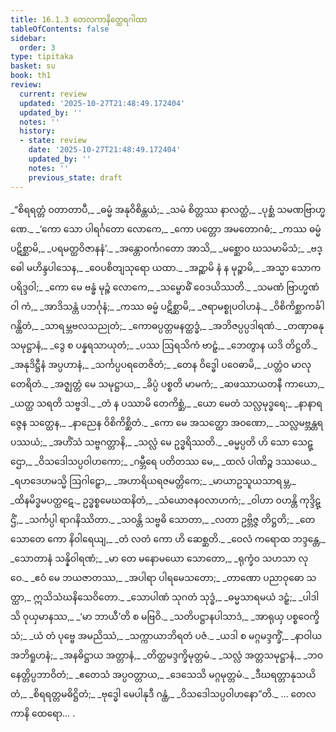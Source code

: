```yaml
---
title: 16.1.3 တေလကာနိတ္ထေရဂါထာ
tableOfContents: false
sidebar:
  order: 3
type: tipitaka
basket: su
book: th1
review:
  current: review
  updated: '2025-10-27T21:48:49.172404'
  updated_by: ''
  notes: ''
  history:
  - state: review
    date: '2025-10-27T21:48:49.172404'
    updated_by: ''
    notes: ''
    previous_state: draft
---
```



<ReviewStatus review={frontmatter.review} showDetails={true} />

<HypothesisAnnotation frontmatter={frontmatter} />

<DynamicBreadcrumb />

<Division number="747" book="th1" e="ch" v="19" p="323">

<Paragraph number="1085" type="verses" book="th1">
_“စိရရတ္တံ ဝတာတာပီ,_  
_ဓမ္မံ အနုဝိစိန္တယံ;_  
_သမံ စိတ္တဿ နာလတ္ထံ,_  
_ပုစ္ဆံ သမဏဗြာဟ္မဏေ._  

</Paragraph>

</Division>
<Division number="748" book="th1" e="ch" v="19" p="323">

<Paragraph number="1086" type="verses" book="th1">
_‘ကော သော ပါရင်္ဂတော လောကေ,_  
_ကော ပတ္တော အမတောဂဓံ;_  
_ကဿ ဓမ္မံ ပဋိစ္ဆာမိ,_  
_ပရမတ္ထဝိဇာနနံ’._  

</Paragraph>

</Division>
<Division number="749" book="th1" e="ch" v="19" p="323">

<Paragraph number="1087" type="verses" book="th1">
_အန္တောဝင်္ကဂတော အာသိ,_  
_မစ္ဆောဝ ဃသမာမိသံ;_  
_ဗဒ္ဓေါ မဟိန္ဒပါသေန,_  
_ဝေပစိတျသုရော ယထာ._  

</Paragraph>

</Division>
<Division number="750" book="th1" e="ch" v="19" p="323">

<Paragraph number="1088" type="verses" book="th1">
_အဉ္ဆာမိ နံ န မုဉ္စာမိ,_  
_အသ္မာ သောကပရိဒ္ဒဝါ;_  
_ကော မေ ဗန္ဓံ မုဉ္စံ လောကေ,_  
_သမ္ဗောဓိံ ဝေဒယိဿတိ._  

</Paragraph>

</Division>
<Division number="751" book="th1" e="ch" v="19" p="323">

<Paragraph number="1089" type="verses" book="th1">
_သမဏံ ဗြာဟ္မဏံ ဝါ ကံ,_  
_အာဒိသန္တံ ပဘင်္ဂုနံ;_  
_ကဿ ဓမ္မံ ပဋိစ္ဆာမိ,_  
_ဇရာမစ္စုပဝါဟနံ._  

</Paragraph>

</Division>
<Division number="752" book="th1" e="ch" v="19" p="323">

<Paragraph number="1090" type="verses" book="th1">
_ဝိစိကိစ္ဆာကင်္ခါဂန္ထိတံ,_  
_သာရမ္ဘဗလသညုတံ;_  
_ကောဓပ္ပတ္တမနတ္ထဒ္ဓံ,_  
_အဘိဇပ္ပပ္ပဒါရဏံ._  

</Paragraph>

</Division>
<Division number="753" book="th1" e="ch" v="19" p="324">

<Paragraph number="1091" type="verses" book="th1">
_တဏှာဓနုသမုဋ္ဌာနံ,_  
_ဒွေ စ ပန္နရသာယုတံ;_  
_ပဿ ဩရသိကံ ဗာဠှံ,_  
_ဘေတွာန ယဒိ တိဋ္ဌတိ._  

</Paragraph>

</Division>
<Division number="754" book="th1" e="ch" v="19" p="324">

<Paragraph number="1092" type="verses" book="th1">
_အနုဒိဋ္ဌီနံ အပ္ပဟာနံ,_  
_သင်္ကပ္ပပရတေဇိတံ;_  
_တေန ဝိဒ္ဓေါ ပဝေဓာမိ,_  
_ပတ္တံဝ မာလုတေရိတံ._  

</Paragraph>

</Division>
<Division number="755" book="th1" e="ch" v="19" p="324">

<Paragraph number="1093" type="verses" book="th1">
_အဇ္ဈတ္တံ မေ သမုဋ္ဌာယ,_  
_ခိပ္ပံ ပစ္စတိ မာမကံ;_  
_ဆဖဿာယတနီ ကာယော,_  
_ယတ္ထ သရတိ သဗ္ဗဒါ._  

</Paragraph>

</Division>
<Division number="756" book="th1" e="ch" v="19" p="324">

<Paragraph number="1094" type="verses" book="th1">
_တံ န ပဿာမိ တေကိစ္ဆံ,_  
_ယော မေတံ သလ္လမုဒ္ဓရေ;_  
_နာနာရဇ္ဇေန သတ္ထေန,_  
_နာညေန ဝိစိကိစ္ဆိတံ._  

</Paragraph>

</Division>
<Division number="757" book="th1" e="ch" v="19" p="324">

<Paragraph number="1095" type="verses" book="th1">
_ကော မေ အသတ္ထော အဝဏော,_  
_သလ္လမဗ္ဘန္တရပဿယံ;_  
_အဟိံသံ သဗ္ဗဂတ္တာနိ,_  
_သလ္လံ မေ ဥဒ္ဓရိဿတိ._  

</Paragraph>

</Division>
<Division number="758" book="th1" e="ch" v="19" p="324">

<Paragraph number="1096" type="verses" book="th1">
_ဓမ္မပ္ပတိ ဟိ သော သေဋ္ဌော,_  
_ဝိသဒေါသပ္ပဝါဟကော;_  
_ဂမ္ဘီရေ ပတိတဿ မေ,_  
_ထလံ ပါဏိဉ္စ ဒဿယေ._  

</Paragraph>

</Division>
<Division number="759" book="th1" e="ch" v="19" p="324">

<Paragraph number="1097" type="verses" book="th1">
_ရဟဒေဟမသ္မိ ဩဂါဠှော,_  
_အဟာရိယရဇမတ္တိကေ;_  
_မာယာဥသူယသာရမ္ဘ,_  
_ထိနမိဒ္ဓမပတ္ထဋေ._  

</Paragraph>

</Division>
<Division number="760" book="th1" e="ch" v="19" p="324">

<Paragraph number="1098" type="verses" book="th1">
ဥဒ္ဓစ္စမေဃထနိတံ,_  
_သံယောဇနဝလာဟကံ;_  
_ဝါဟာ ဝဟန္တိ ကုဒ္ဒိဋ္ဌိံ,_  
_သင်္ကပ္ပါ ရာဂနိဿိတာ._  

</Paragraph>

</Division>
<Division number="761" book="th1" e="ch" v="19" p="324">

<Paragraph number="1099" type="verses" book="th1">
_သဝန္တိ သဗ္ဗဓိ သောတာ,_  
_လတာ ဥဗ္ဘိဇ္ဇ တိဋ္ဌတိ;_  
_တေ သောတေ ကော နိဝါရေယျ,_  
_တံ လတံ ကော ဟိ ဆေစ္ဆတိ._  

</Paragraph>

</Division>
<Division number="762" book="th1" e="ch" v="19" p="324">

<Paragraph number="1100" type="verses" book="th1">
_ဝေလံ ကရောထ ဘဒ္ဒန္တေ,_  
_သောတာနံ သန္နိဝါရဏံ;_  
_မာ တေ မနောမယော သောတော,_  
_ရုက္ခံဝ သဟသာ လုဝေ._  

</Paragraph>

</Division>
<Division number="763" book="th1" e="ch" v="19" p="324">

<Paragraph number="1101" type="verses" book="th1">
_ဧဝံ မေ ဘယဇာတဿ,_  
_အပါရာ ပါရမေသတော;_  
_တာဏော ပညာဝုဓော သတ္ထာ,_  
ဣသိသံဃနိသေဝိတော._  

</Paragraph>

</Division>
<Division number="764" book="th1" e="ch" v="19" p="324">

<Paragraph number="1102" type="verses" book="th1">
_သောပါဏံ သုဂတံ သုဒ္ဓံ,_  
_ဓမ္မသာရမယံ ဒဠှံ;_  
_ပါဒါသိ ဝုယှမာနဿ,_  
_‘မာ ဘာယီ’တိ စ မဗြဝိ._  

</Paragraph>

</Division>
<Division number="765" book="th1" e="ch" v="19" p="324">

<Paragraph number="1103" type="verses" book="th1">
_သတိပဋ္ဌာနပါသာဒံ,_  
_အာရုယှ ပစ္စဝေက္ခိသံ;_  
_ယံ တံ ပုဗ္ဗေ အမညိဿံ,_  
_သက္ကာယာဘိရတံ ပဇံ._  

</Paragraph>

</Division>
<Division number="766" book="th1" e="ch" v="19" p="325">

<Paragraph number="1104" type="verses" book="th1">
_ယဒါ စ မဂ္ဂမဒ္ဒက္ခိံ,_  
_နာဝါယ အဘိရူဟနံ;_  
_အနဓိဋ္ဌာယ အတ္တာနံ,_  
_တိတ္ထမဒ္ဒက္ခိမုတ္တမံ._  

</Paragraph>

</Division>
<Division number="767" book="th1" e="ch" v="19" p="325">

<Paragraph number="1105" type="verses" book="th1">
_သလ္လံ အတ္တသမုဋ္ဌာနံ,_  
_ဘဝနေတ္တိပ္ပဘာဝိတံ;_  
_ဧတေသံ အပ္ပဝတ္တာယ,_  
_ဒေသေသိ မဂ္ဂမုတ္တမံ._  

</Paragraph>

</Division>
<Division number="768" book="th1" e="ch" v="19" p="325">

<Paragraph number="1106" type="verses" book="th1">
_ဒီဃရတ္တာနုသယိတံ,_  
_စိရရတ္တမဓိဋ္ဌိတံ;_  
_ဗုဒ္ဓေါ မေပါနုဒီ ဂန္ထံ,_  
_ဝိသဒေါသပ္ပဝါဟနော”တိ._  


</Paragraph>
</Division>

<Paragraph number="1107" type="center" book="th1">
… တေလကာနိ ထေရော… .
</Paragraph>